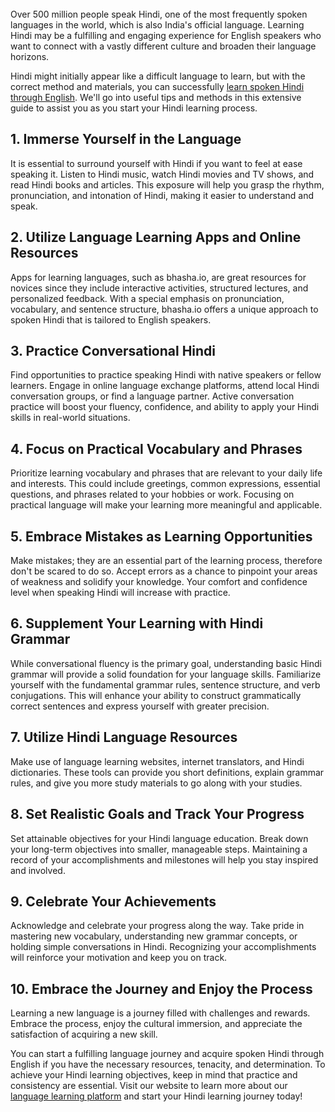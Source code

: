 

<Navbar/>
<BlogTitleBlock 
    title="A Beginner's Guide: How to Learn Spoken Hindi through English" 
    blogURL="beginner-guide-how-to-learn-hindi-through-english" 
    date="09 January 2024"
    time="5" 
    metaDetails="Start your rewarding journey to become fluent in spoken Hindi through English with our beginner's guide, which provides helpful advice, techniques, and resources" 
    subCategory="Learning Guides"
    category= "Hindi"
    metaTitle="Master Spoken Hindi through English: A Comprehensive Guide"
    publishDate="2024-01-08"
    modifiedDate="2024-01-08"
    imageURL="/Images/blogImages/previousBlogs/Hindi-English-Blog-Cover.webp"
    keywords="Hindi Language Learning, Hindi Language, Hindi Language Benefits, Hindi Language Learning Benefits, Hindi Language Learning Reasons, Hindi Language Learning Reasons, Hindi Language Learning Reasons, Hindi Language Learning Reasons"
/>

<div>
<Toc/>
<br/>
Over 500 million people speak Hindi, one of the most frequently spoken languages in the world, which is also India's official language. Learning Hindi may be a fulfilling and engaging experience for English speakers who want to connect with a vastly different culture and broaden their language horizons.

Hindi might initially appear like a difficult language to learn, but with the correct method and materials, you can successfully [learn spoken Hindi through English](/online-hindi-classes). We'll go into useful tips and methods in this extensive guide to assist you as you start your Hindi learning process.

## 1. Immerse Yourself in the Language
It is essential to surround yourself with Hindi if you want to feel at ease speaking it. Listen to Hindi music, watch Hindi movies and TV shows, and read Hindi books and articles. This exposure will help you grasp the rhythm, pronunciation, and intonation of Hindi, making it easier to understand and speak.

## 2. Utilize Language Learning Apps and Online Resources
Apps for learning languages, such as bhasha.io, are great resources for novices since they include interactive activities, structured lectures, and personalized feedback. With a special emphasis on pronunciation, vocabulary, and sentence structure, bhasha.io offers a unique approach to spoken Hindi that is tailored to English speakers.

## 3. Practice Conversational Hindi
Find opportunities to practice speaking Hindi with native speakers or fellow learners. Engage in online language exchange platforms, attend local Hindi conversation groups, or find a language partner. Active conversation practice will boost your fluency, confidence, and ability to apply your Hindi skills in real-world situations.

## 4. Focus on Practical Vocabulary and Phrases
Prioritize learning vocabulary and phrases that are relevant to your daily life and interests. This could include greetings, common expressions, essential questions, and phrases related to your hobbies or work. Focusing on practical language will make your learning more meaningful and applicable.

## 5. Embrace Mistakes as Learning Opportunities 
Make mistakes; they are an essential part of the learning process, therefore don't be scared to do so. Accept errors as a chance to pinpoint your areas of weakness and solidify your knowledge. Your comfort and confidence level when speaking Hindi will increase with practice.

## 6. Supplement Your Learning with Hindi Grammar
While conversational fluency is the primary goal, understanding basic Hindi grammar will provide a solid foundation for your language skills. Familiarize yourself with the fundamental grammar rules, sentence structure, and verb conjugations. This will enhance your ability to construct grammatically correct sentences and express yourself with greater precision.

## 7. Utilize Hindi Language Resources 
Make use of language learning websites, internet translators, and Hindi dictionaries. These tools can provide you short definitions, explain grammar rules, and give you more study materials to go along with your studies.

## 8. Set Realistic Goals and Track Your Progress
Set attainable objectives for your Hindi language education. Break down your long-term objectives into smaller, manageable steps. Maintaining a record of your accomplishments and milestones will help you stay inspired and involved.

## 9. Celebrate Your Achievements
Acknowledge and celebrate your progress along the way. Take pride in mastering new vocabulary, understanding new grammar concepts, or holding simple conversations in Hindi. Recognizing your accomplishments will reinforce your motivation and keep you on track.

## 10. Embrace the Journey and Enjoy the Process 
Learning a new language is a journey filled with challenges and rewards. Embrace the process, enjoy the cultural immersion, and appreciate the satisfaction of acquiring a new skill.

You can start a fulfilling language journey and acquire spoken Hindi through English if you have the necessary resources, tenacity, and determination. To achieve your Hindi learning objectives, keep in mind that practice and consistency are essential. Visit our website to learn more about our [language learning platform](/online-hindi-classes) and start your Hindi learning journey today!
</div>
<BlogForm
    imgsrc = "/Images/blogImages/blogForms/bhasha-hindi-speaking-classes-poster.webp"
    language = "hindi"
    UTMSource = "BlogPages"
    UTMMedium = "BlogForm"
    UTMCampaign = "hindi-LG-2"
/>

<OtherArticles filename = "beginner-guide-how-to-learn-hindi-through-english"/>
